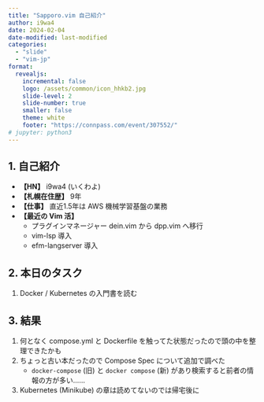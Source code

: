 ```yaml
---
title: "Sapporo.vim 自己紹介"
author: i9wa4
date: 2024-02-04
date-modified: last-modified
categories:
  - "slide"
  - "vim-jp"
format:
  revealjs:
    incremental: false
    logo: /assets/common/icon_hhkb2.jpg
    slide-level: 2
    slide-number: true
    smaller: false
    theme: white
    footer: "https://connpass.com/event/307552/"
# jupyter: python3
---
```


## 1. 自己紹介

- **【HN】** i9wa4 (いくわよ)
- **【札幌在住歴】** 9年
- **【仕事】** 直近1.5年は AWS 機械学習基盤の業務
- **【最近の Vim 活】**
    - プラグインマネージャー dein.vim から dpp.vim へ移行
    - vim-lsp 導入
    - efm-langserver 導入

## 2. 本日のタスク

1. Docker / Kubernetes の入門書を読む

## 3. 結果

1. 何となく compose.yml と Dockerfile を触ってた状態だったので頭の中を整理できたかも
1. ちょっと古い本だったので Compose Spec について追加で調べた
    - `docker-compose` (旧) と `docker compose` (新) があり検索すると前者の情報の方が多い……
1. Kubernetes (Minikube) の章は読めてないのでは帰宅後に
